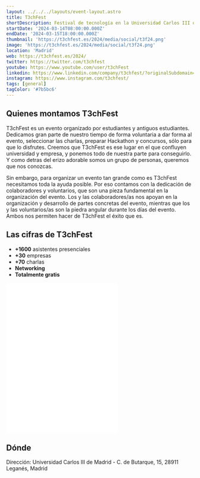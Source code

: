 ```yaml
---
layout: ../../../layouts/event-layout.astro
title: T3chFest
shortDescription: Festival de tecnología en la Universidad Carlos III de Madrid. Entrada gratuita. 14 y 15 de marzo de 2024.
startDate: '2024-03-14T08:00:00.000Z'
endDate: '2024-03-15T18:00:00.000Z'
thumbnail: 'https://t3chfest.es/2024/media/social/t3f24.png'
image: 'https://t3chfest.es/2024/media/social/t3f24.png'
location: 'Madrid'
web: https://t3chfest.es/2024/
twitter: https://twitter.com/t3chfest
youtube: https://www.youtube.com/user/t3chFest
linkedin: https://www.linkedin.com/company/t3chfest/?originalSubdomain=es
instagram: https://www.instagram.com/t3chfest/
tags: [general]
tagColor: '#7b5bc6'
---
```



## Quienes montamos T3chFest

T3chFest es un evento organizado por estudiantes y antiguos estudiantes. Dedicamos gran parte de nuestro tiempo de forma voluntaria a dar forma al evento, seleccionar las charlas, preparar Hackathon y concursos, sólo para que lo disfrutes. Creemos que T3chFest es ese lugar en el que confluyen universidad y empresa, y ponemos todo de nuestra parte para conseguirlo. Y como detras del erizo adorable somos un grupo de personas, queremos que nos conozcas.

Sin embargo, para organizar un evento tan grande como es T3chFest necesitamos toda la ayuda posible. Por eso contamos con la dedicación de colaboradores y voluntarios, que son una pieza fundamental en la organización del evento. Los y las colaboradores/as nos apoyan en la organización y desarrollo de partes concretas del evento, mientras que los y las voluntarios/as son la piedra angular durante los días del evento. Ambos nos permiten hacer de T3chFest el éxito que es.

## Las cifras de T3chFest

- **+1600** asistentes presenciales
- **+30** empresas
- **+70** charlas
- **Networking**
- **Totalmente gratis**

<iframe className='w-full mt-4' height="400" src="//www.youtube.com/embed/0p7avIVHynU?color=white&amp;modestbranding=0&amp;rel=0" frameborder="0" allow="accelerometer; autoplay; clipboard-write; encrypted-media; gyroscope; picture-in-picture" allowfullscreen></iframe>

## Dónde

Dirección: Universidad Carlos III de Madrid - C. de Butarque, 15, 28911 Leganés, Madrid

<GoogleMap
  src="https://www.google.com/maps/embed?pb=!1m18!1m12!1m3!1d3041.4336978431256!2d-3.7673551232337146!3d40.3327241607467!2m3!1f0!2f0!3f0!3m2!1i1024!2i768!4f13.1!3m3!1m2!1s0xd41898a529cf363%3A0xda3ac219f16e0f74!2sAuditorio%20de%20la%20UC3M!5e0!3m2!1ses!2ses!4v1702709712698!5m2!1ses!2ses"
  ariaLabel="Universidad Carlos III de Madrid - C. de Butarque, 15, 28911 Leganés, Madrid"
/>
